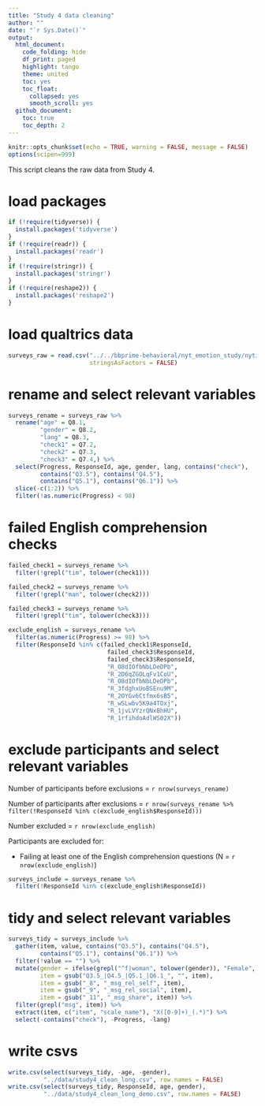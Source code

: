 ```yaml
---
title: "Study 4 data cleaning"
author: ""
date: "`r Sys.Date()`"
output:
  html_document:
    code_folding: hide
    df_print: paged
    highlight: tango
    theme: united
    toc: yes
    toc_float:
      collapsed: yes
      smooth_scroll: yes
  github_document:
    toc: true
    toc_depth: 2
---
```


```r
knitr::opts_chunk$set(echo = TRUE, warning = FALSE, message = FALSE)
options(scipen=999)
```

This script cleans the raw data from Study 4.

# load packages
```r
if (!require(tidyverse)) {
  install.packages('tidyverse')
}
if (!require(readr)) {
  install.packages('readr')
}
if (!require(stringr)) {
  install.packages('stringr')
}
if (!require(reshape2)) {
  install.packages('reshape2')
}
```

# load qualtrics data

```r
surveys_raw = read.csv("../../bbprime-behavioral/nyt_emotion_study/nytimes+--+emotion+piloting_March+30,+2021_10.47.csv",
                       stringsAsFactors = FALSE)
```

# rename and select relevant variables
```r
surveys_rename = surveys_raw %>%
  rename("age" = Q8.1,
         "gender" = Q8.2,
         "lang" = Q8.3,
         "check1" = Q7.2,
         "check2" = Q7.3,
         "check3" = Q7.4,) %>%
  select(Progress, ResponseId, age, gender, lang, contains("check"),
         contains("Q3.5"), contains("Q4.5"),
         contains("Q5.1"), contains("Q6.1")) %>%
  slice(-c(1:2)) %>%
  filter(!as.numeric(Progress) < 98)
```

# failed English comprehension checks
```r
failed_check1 = surveys_rename %>%
  filter(!grepl("tim", tolower(check1)))

failed_check2 = surveys_rename %>%
  filter(!grepl("man", tolower(check2)))

failed_check3 = surveys_rename %>%
  filter(!grepl("tim", tolower(check3)))

exclude_english = surveys_rename %>%
  filter(as.numeric(Progress) >= 98) %>%
  filter(ResponseId %in% c(failed_check1$ResponseId,
                            failed_check3$ResponseId,
                            failed_check3$ResponseId,
                            "R_O8dIOfbNbLDeDPb",
                            "R_2D6qZGOLqFv1CoU",
                            "R_O8dIOfbNbLDeDPb",
                            "R_3fdghxUoBSEnu9M",
                            "R_2OYGv6Ctfmx6sB5",
                            "R_wSLwbv5K9a4TOxj",
                            "R_1jvLVYzrQNxBhHU",
                            "R_1rfihdoAdlWS02X"))

```

# exclude participants and select relevant variables

Number of participants before exclusions = `r nrow(surveys_rename)`

Number of participants after exclusions = `r nrow(surveys_rename %>% filter(!ResponseId %in% c(exclude_english$ResponseId)))`

Number excluded = `r nrow(exclude_english)`

Participants are excluded for:

* Failing at least one of the English comprehension questions (N = `r nrow(exclude_english)`)

```r
surveys_include = surveys_rename %>%
  filter(!ResponseId %in% c(exclude_english$ResponseId))
```

# tidy and select relevant variables
```r
surveys_tidy = surveys_include %>%
  gather(item, value, contains("Q3.5"), contains("Q4.5"),
         contains("Q5.1"), contains("Q6.1")) %>%
  filter(!value == "") %>%
  mutate(gender = ifelse(grepl("^f|woman", tolower(gender)), "Female", "Male"),
         item = gsub("Q3.5_|Q4.5_|Q5.1_|Q6.1_", "", item),
         item = gsub("_8", "_msg_rel_self", item),
         item = gsub("_9", "_msg_rel_social", item),
         item = gsub("_11", "_msg_share", item)) %>%
  filter(grepl("msg", item)) %>%
  extract(item, c("item", "scale_name"), "X([0-9]+)_(.*)") %>%
  select(-contains("check"), -Progress, -lang)
```

# write csvs
```r
write.csv(select(surveys_tidy, -age, -gender),
          "../data/study4_clean_long.csv", row.names = FALSE)
write.csv(select(surveys_tidy, ResponseId, age, gender),
          "../data/study4_clean_long_demo.csv", row.names = FALSE)
```
